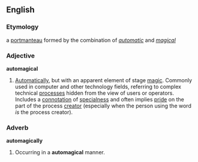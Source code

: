 ==English==

===Etymology===
a [[Portmanteau word|portmanteau]] formed by the combination of ''[[automatic]]'' and ''[[magic]]al''

===Adjective===
'''automagical'''

#[[Automatic]]ally, but with an apparent element of stage [[magic]]. Commonly used in computer and other technology fields, referring to complex technical [[process]]es hidden from the view of users or operators. Includes a [[connotation]] of [[special]]ness and often implies [[pride]] on the part of the process [[creator]] (especially when the person using the word ''is'' the process creator).

===Adverb===
'''automagically'''

#Occurring in a '''automagical''' manner.